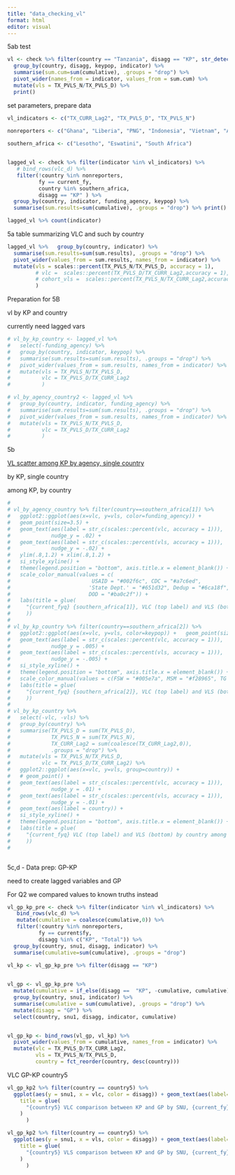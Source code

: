 ```yaml
---
title: "data_checking_vl"
format: html
editor: visual
---
```


5ab test

```r
vl <- check %>% filter(country == "Tanzania", disagg == "KP", str_detect(indicator, "PVLS"), fy == 2023) %>%
  group_by(country, disagg, keypop, indicator) %>%
  summarise(sum.cum=sum(cumulative), .groups = "drop") %>%
  pivot_wider(names_from = indicator, values_from = sum.cum) %>%
  mutate(vls = TX_PVLS_N/TX_PVLS_D) %>%
  print() 
```

set parameters, prepare data

```r

vl_indicators <- c("TX_CURR_Lag2", "TX_PVLS_D", "TX_PVLS_N")
 
nonreporters <- c("Ghana", "Liberia", "PNG", "Indonesia", "Vietnam", "Angola")

southern_africa <- c("Lesotho", "Eswatini", "South Africa")


lagged_vl <- check %>% filter(indicator %in% vl_indicators) %>% 
   # bind_rows(vlc_d) %>% 
   filter(!country %in% nonreporters,
          fy == current_fy,
          country %in% southern_africa,
          disagg == "KP" ) %>%
  group_by(country, indicator, funding_agency, keypop) %>%
  summarise(sum.results=sum(cumulative), .groups = "drop") %>% print()

lagged_vl %>% count(indicator)

```

5a table summarizing VLC and such by country

```r
lagged_vl %>%   group_by(country, indicator) %>%
  summarise(sum.results=sum(sum.results), .groups = "drop") %>%
  pivot_wider(values_from = sum.results, names_from = indicator) %>%
  mutate(vls = scales::percent(TX_PVLS_N/TX_PVLS_D, accuracy = 1),
         # vlc =  scales::percent(TX_PVLS_D/TX_CURR_Lag2,accuracy = 1),
         # cohort_vls =  scales::percent(TX_PVLS_N/TX_CURR_Lag2,accuracy = 1)
         )
```

Preparation for 5B

vl by KP and country

currently need lagged vars

```r
# vl_by_kp_country <- lagged_vl %>%
#   select(-funding_agency) %>%
#   group_by(country, indicator, keypop) %>%
#   summarise(sum.results=sum(sum.results), .groups = "drop") %>% 
#   pivot_wider(values_from = sum.results, names_from = indicator) %>%
#   mutate(vls = TX_PVLS_N/TX_PVLS_D,
#          vlc = TX_PVLS_D/TX_CURR_Lag2
#          )

# vl_by_agency_country2 <- lagged_vl %>%
#   group_by(country, indicator, funding_agency) %>%
#   summarise(sum.results=sum(sum.results), .groups = "drop") %>% 
#   pivot_wider(values_from = sum.results, names_from = indicator) %>%
#   mutate(vls = TX_PVLS_N/TX_PVLS_D,
#          vlc = TX_PVLS_D/TX_CURR_Lag2
#          )

```

5b

[VL scatter among KP by agency, single country](https://tableau.usaid.gov/views/KeyPopulationsDashboard/5_bVLComparisons/15c0a468-dcb1-4a5c-b0e3-015675f5b342/4c22706e-a79a-49e3-84c4-13ccab479ad7?:display_count=n&:showVizHome=n&:origin=viz_share_link)

by KP, single country

among KP, by country

```r

# 
# vl_by_agency_country %>% filter(country==southern_africa[1]) %>% 
#   ggplot2::ggplot(aes(x=vlc, y=vls, color=funding_agency)) + 
#   geom_point(size=3.5) +
#   geom_text(aes(label = str_c(scales::percent(vlc, accuracy = 1))), 
#             nudge_y = .02) + 
#   geom_text(aes(label = str_c(scales::percent(vls, accuracy = 1))), 
#             nudge_y = -.02) + 
#   ylim(.8,1.2) + xlim(.8,1.2) + 
#   si_style_xyline() + 
#   theme(legend.position = "bottom", axis.title.x = element_blank()) + 
#   scale_color_manual(values = c(
#                          USAID = "#002f6c", CDC = "#a7c6ed", 
#                         'State Dept.' = "#651d32", Dedup = "#6ca18f", 
#                         DOD = "#ba0c2f")) + 
#   labs(title = glue(
#     "{current_fyq} {southern_africa[1]}, VLC (top label) and VLS (bottom) by agency among KP"
#     )) 
# 
# vl_by_kp_country %>% filter(country==southern_africa[2]) %>% 
#   ggplot2::ggplot(aes(x=vlc, y=vls, color=keypop)) +   geom_point(size=3.5) +
#   geom_text(aes(label = str_c(scales::percent(vlc, accuracy = 1))), 
#             nudge_y = .005) + 
#   geom_text(aes(label = str_c(scales::percent(vls, accuracy = 1))), 
#             nudge_y = -.005) + 
#   si_style_xyline() + 
#   theme(legend.position = "bottom", axis.title.x = element_blank()) + 
#   scale_color_manual(values = c(FSW = "#005e7a", MSM = "#f28965", TG = "#990d2e", Prisoners = "#fbcc50", PWID = "#7ecfc0")) + 
#   labs(title = glue(
#     "{current_fyq} {southern_africa[2]}, VLC (top label) and VLS (bottom) by kp"
#     )) 
# 
# vl_by_kp_country %>% 
#   select(-vlc, -vls) %>%
#   group_by(country) %>%
#   summarise(TX_PVLS_D = sum(TX_PVLS_D),
#             TX_PVLS_N = sum(TX_PVLS_N),
#             TX_CURR_Lag2 = sum(coalesce(TX_CURR_Lag2,0)),
#             .groups = "drop") %>% 
#   mutate(vls = TX_PVLS_N/TX_PVLS_D,
#          vlc = TX_PVLS_D/TX_CURR_Lag2) %>% 
#   ggplot2::ggplot(aes(x=vlc, y=vls, group=country)) +   
#   # geom_point() +
#   geom_text(aes(label = str_c(scales::percent(vlc, accuracy = 1))), 
#             nudge_y = .01) + 
#   geom_text(aes(label = str_c(scales::percent(vls, accuracy = 1))), 
#             nudge_y = -.01) + 
#   geom_text(aes(label = country)) +   
#   si_style_xyline() + 
#   theme(legend.position = "bottom", axis.title.x = element_blank()) + 
#   labs(title = glue(
#     "{current_fyq} VLC (top label) and VLS (bottom) by country among KP"
#     )) 
# 



```

5c,d - Data prep: GP-KP

need to create lagged variables and GP

For Q2 we compared values to known truths instead

```r


vl_gp_kp_pre <- check %>% filter(indicator %in% vl_indicators) %>% 
   bind_rows(vlc_d) %>% 
   mutate(cumulative = coalesce(cumulative,0)) %>%
   filter(!country %in% nonreporters,
          fy == current$fy,
          disagg %in% c("KP", "Total")) %>%
  group_by(country, snu1, disagg, indicator) %>%
  summarise(cumulative=sum(cumulative), .groups = "drop") 

vl_kp <- vl_gp_kp_pre %>% filter(disagg == "KP")
  

vl_gp <- vl_gp_kp_pre %>% 
  mutate(cumulative = if_else(disagg ==  "KP", -cumulative, cumulative)) %>%
  group_by(country, snu1, indicator) %>%
  summarise(cumulative = sum(cumulative), .groups = "drop") %>%
  mutate(disagg = "GP") %>% 
  select(country, snu1, disagg, indicator, cumulative)  


vl_gp_kp <- bind_rows(vl_gp, vl_kp) %>% 
  pivot_wider(values_from = cumulative, names_from = indicator) %>%
  mutate(vlc = TX_PVLS_D/TX_CURR_Lag2,
         vls = TX_PVLS_N/TX_PVLS_D,
         country = fct_reorder(country, desc(country)))
```

VLC GP-KP country5

```r

vl_gp_kp2 %>% filter(country == country5) %>%   
  ggplot(aes(y = snu1, x = vlc, color = disagg)) + geom_text(aes(label=scales::percent(vlc, accuracy = 1))) + scale_color_manual(values = c(KP = scooter, GP = grey60k)) + xlim(0,1.1) + labs(
    title = glue(
      "{country5} VLC comparison between KP and GP by SNU, {current_fy}"
    )
      )

vl_gp_kp2 %>% filter(country == country5) %>%
  ggplot(aes(y = snu1, x = vls, color = disagg)) + geom_text(aes(label=scales::percent(vls, accuracy = 1))) + scale_color_manual(values = c(KP = scooter, GP = grey60k)) + labs(
    title = glue(
      "{country5} VLS comparison between KP and GP by SNU, {current_fy}"
    )
      )
```
